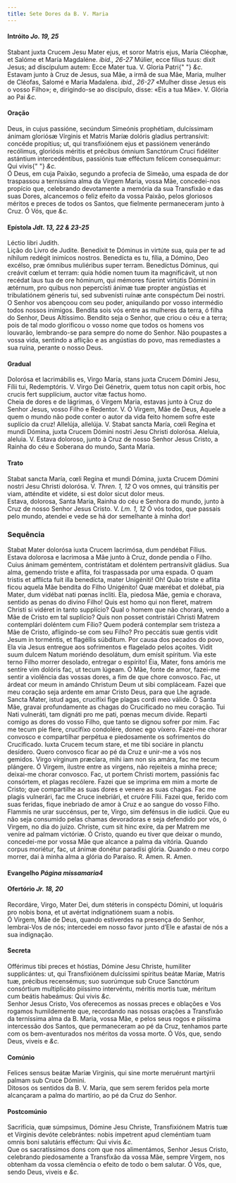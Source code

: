 ```yaml
---
title: Sete Dores da B. V. Maria
---
```


<h4 class="text-center">
  Intróito <em>Jo. 19, 25</em>
</h4>
<div class="grid grid-cols-2 gap-5">
  <span class="text-justify">
    Stabant juxta Crucem Jesu Mater ejus, et soror Matris ejus, María Cléophæ,
    et Salóme et María Magdaléne. <em>ibid., 26-27</em> Múlier, ecce fílius
    tuus: dixit Jesus; ad discípulum autem: Ecce Mater tua. V. Gloria Patri{" "}
    <em>&c.</em>
  </div>
  <span class="text-justify">
    Estavam junto à Cruz de Jesus, sua Mãe, a irmã de sua Mãe, Maria, mulher de
    Cléofas, Salomé e Maria Madalena. <em>ibid., 26-27</em> «Mulher disse Jesus
    eis o vosso Filho»; e, dirigindo-se ao discípulo, disse: «Eis a tua Mãe». V.
    Glória ao Pai <em>&c.</em>
  </div>
</div>

<h4 class="text-center">Oração</h4>
<div class="grid grid-cols-2 gap-5">
  <span class="text-justify">
    Deus, in cujus passióne, secúndum Simeónis prophétiam, dulcíssimam ánimam
    gloriósæ Vírginis et Matris Maríæ dolóris gladius pertransívit: concéde
    propítius; ut, qui transfixiónem ejus et passiónem venerándo recólimus,
    gloriósis méritis et précibus ómnium Sanctórum Cruci fidéliter astántium
    intercedéntibus, passiónis tuæ efféctum felícem consequámur: Qui vivis{" "}
    <em>&c.</em>
  </div>
  <span class="text-justify">
    Ó Deus, em cuja Paixão, segundo a profecia de Simeão, uma espada de dor
    traspassou a terníssima alma da Virgem Maria, vossa Mãe, concedei-nos
    propício que, celebrando devotamente a memória da sua Transfixão e das suas
    Dores, alcancemos o feliz efeito da vossa Paixão, pelos gloriosos méritos e
    preces de todos os Santos, que fielmente permaneceram junto à Cruz. Ó Vós,
    que <em>&c.</em>
  </div>
</div>

<h4 class="text-center">
  Epístola <em>Jdt. 13, 22 & 23-25</em>
</h4>
<div class="grid grid-cols-2 gap-5">
  <span class="text-justify">Léctio libri Judith.</div>
  <span class="text-justify">Lição do Livro de Judite.</div>
  <span class="text-justify">
    Benedíxit te Dóminus in virtúte sua, quia per te ad níhilum redégit inimícos
    nostros. Benedícta es tu, fília, a Dómino, Deo excélso, præ ómnibus
    muliéribus super terram. Benedíctus Dóminus, qui creávit cœlum et terram:
    quia hódie nomen tuum ita magnificávit, ut non recédat laus tua de ore
    hóminum, qui mémores fúerint virtútis Dómini in ætérnum, pro quibus non
    pepercísti ánimæ tuæ propter angústias et tribulatiónem géneris tui, sed
    subvenísti ruínæ ante conspéctum Dei nostri.
  </div>
  <span class="text-justify">
    O Senhor vos abençoou com seu poder, aniquilando por vosso intermédio todos
    nossos inimigos. Bendita sois vós entre as mulheres da terra, ó filha do
    Senhor, Deus Altíssimo. Bendito seja o Senhor, que criou o céu e a terra;
    pois de tal modo glorificou o vosso nome que todos os homens vos louvarão,
    lembrando-se para sempre do nome do Senhor. Não poupastes a vossa vida,
    sentindo a aflição e as angústias do povo, mas remediastes a sua ruína,
    perante o nosso Deus.
  </div>
</div>

<h4 class="text-center">Gradual</h4>
<div class="grid grid-cols-2 gap-5">
  <span class="text-justify">
    Dolorósa et lacrimábilis es, Virgo María, stans juxta Crucem Dómini Jesu,
    Fílii tui, Redemptóris. V. Virgo Dei Génetrix, quem totus non capit orbis,
    hoc crucis fert supplícium, auctor vitæ factus homo.
  </div>
  <span class="text-justify">
    Cheia de dores e de lágrimas, ó Virgem Maria, estavas junto à Cruz do Senhor
    Jesus, vosso Filho e Redentor. V. Ó Virgem, Mãe de Deus, Aquele a quem o
    mundo não pode conter o autor da vida feito homem sofre este suplício da
    cruz!
  </div>
  <span class="text-justify">
    Allelúja, allelúja. V. Stabat sancta María, cœli Regína et mundi Dómina,
    juxta Crucem Dómini nostri Jesu Christi dolorósa.
  </div>
  <span class="text-justify">
    Aleluia, aleluia. V. Estava doloroso, junto à Cruz de nosso Senhor Jesus
    Cristo, a Rainha do céu e Soberana do mundo, Santa Maria.
  </div>
</div>

<h4 class="text-center">Trato</h4>
<div class="grid grid-cols-2 gap-5">
  <span class="text-justify">
    Stabat sancta María, cœli Regína et mundi Dómina, juxta Crucem Dómini nostri
    Jesu Christi dolorósa. V. <em>Thren. 1, 12</em> O vos omnes, qui tránsitis
    per viam, atténdite et vidéte, si est dolor sicut dolor meus.
  </div>
  <span class="text-justify">
    Estava, dolorosa, Santa Maria, Rainha do céu e Senhora do mundo, junto à
    Cruz de nosso Senhor Jesus Cristo. V. <em>Lm. 1, 12</em> Ó vós todos, que
    passais pelo mundo, atendei e vede se há dor semelhante à minha dor!
  </div>
</div>

<h3 class="text-center">Sequência</h3>
<div class="grid grid-cols-2 gap-5">
  <span class="text-justify">
    Stabat Mater dolorósa iuxta Crucem lacrimósa, dum pendébat Fílius.
  </div>
  <span class="text-justify">
    Estava dolorosa e lacrimosa a Mãe junto à Cruz, donde pendia o Filho.
  </div>
  <span class="text-justify">
    Cuius ánimam geméntem, con­tris­tátam et doléntem per­tran­sívit gládius.
  </div>
  <span class="text-justify">
    Sua alma, gemendo triste e aflita, foi traspassada por uma espada.
  </div>
  <span class="text-justify">
    O quam tristis et afflícta fuit illa benedícta, mater Unigéniti!
  </div>
  <span class="text-justify">
    Oh! Quão triste e aflita ficou aquela Mãe bendita do Filho Unigénito!
  </div>
  <span class="text-justify">
    Quæ mærébat et dolébat, pia Mater, dum vidébat nati pœnas íncliti.
  </div>
  <span class="text-justify">
    Ela, piedosa Mãe, gemia e chorava, sentido as penas do divino Filho!
  </div>
  <span class="text-justify">
    Quis est homo qui non fleret, matrem Christi si vidéret in tanto supplício?
  </div>
  <span class="text-justify">
    Qual o homem que não chorará, vendo a Mãe de Cristo em tal suplício?
  </div>
  <span class="text-justify">
    Quis non posset contristári Christi Matrem contemplári doléntem cum Fílio?
  </div>
  <span class="text-justify">
    Quem poderá contemplar sem tristeza a Mãe de Cristo, afligindo-se com seu
    Filho?
  </div>
  <span class="text-justify">
    Pro peccátis suæ gentis vidit Jesum in torméntis, et flagéllis súbditum.
  </div>
  <span class="text-justify">
    Por causa dos pecados do povo, Ela via Jesus entregue aos sofrimentos e
    flagelado pelos açoites.
  </div>
  <span class="text-justify">
    Vidit suum dulcem Natum moriéndo desolátum, dum emísit spíritum.
  </div>
  <span class="text-justify">
    Via este terno Filho morrer desolado, entregar o espírito!
  </div>
  <span class="text-justify">
    Éia, Mater, fons amóris me sentíre vim dolóris fac, ut tecum lúgeam.
  </div>
  <span class="text-justify">
    Ó Mãe, fonte de amor, fazei-me sentir a violência das vossas dores, a fim de
    que chore convosco.
  </div>
  <span class="text-justify">
    Fac, ut árdeat cor meum in amándo Christum Deum ut sibi compláceam.
  </div>
  <span class="text-justify">
    Fazei que meu coração seja ardente em amar Cristo Deus, para que Lhe agrade.
  </div>
  <span class="text-justify">
    Sancta Mater, istud agas, crucifíxi fige plagas cordi meo válide.
  </div>
  <span class="text-justify">
    Ó Santa Mãe, gravai profundamente as chagas do Crucificado no meu coração.
  </div>
  <span class="text-justify">
    Tui Nati vulneráti, tam dignáti pro me pati, pœnas mecum dívide.
  </div>
  <span class="text-justify">
    Reparti comigo as dores do vosso Filho, que tanto se dignou sofrer por mim.
  </div>
  <span class="text-justify">
    Fac me tecum píe flere, crucifíxo condolére, donec ego víxero.
  </div>
  <span class="text-justify">
    Fazei-me chorar convosco e compartilhar perpétua e piedosamente os
    sofrimentos do Crucificado.
  </div>
  <span class="text-justify">
    Iuxta Crucem tecum stare, et me tibi sociáre in planctu desídero.
  </div>
  <span class="text-justify">
    Quero convosco ficar ao pé da Cruz e unir-me a vós nos gemidos.
  </div>
  <span class="text-justify">
    Virgo vírginum præclara, mihi iam non sis amára, fac me tecum plángere.
  </div>
  <span class="text-justify">
    Ó Virgem, ilustre entre as virgens, não rejeiteis a minha prece; deixai-me
    chorar convosco.
  </div>
  <span class="text-justify">
    Fac, ut portem Christi mortem, passiónis fac consórtem, et plagas recólere.
  </div>
  <span class="text-justify">
    Fazei que se imprima em mim a morte de Cristo; que compartilhe as suas dores
    e venere as suas chagas.
  </div>
  <span class="text-justify">
    Fac me plagis vulnerári, fac me Cruce inebriári, et cruóre Fílii.
  </div>
  <span class="text-justify">
    Fazei que, ferido com suas feridas, fique inebriado de amor à Cruz e ao
    sangue do vosso Filho.
  </div>
  <span class="text-justify">
    Flammis ne urar succénsus, per te, Virgo, sim defénsus in die iudícii.
  </div>
  <span class="text-justify">
    Que eu não seja consumido pelas chamas devoradoras e seja defendido por vós,
    ó Virgem, no dia do juízo.
  </div>
  <span class="text-justify">
    Christe, cum sit hinc exíre, da per Matrem me veníre ad palmam victóriæ.
  </div>
  <span class="text-justify">
    Ó Cristo, quando eu tiver que deixar o mundo, concedei-me por vossa Mãe que
    alcance a palma da vitória.
  </div>
  <span class="text-justify">
    Quando corpus moriétur, fac, ut ánimæ donétur paradísi glória.
  </div>
  <span class="text-justify">
    Quando o meu corpo morrer, dai à minha alma a glória do Paraíso.
  </div>
  <span class="text-justify">
    <span class="text-danger">R.</span> Amen.
  </div>
  <span class="text-justify">
    <span class="text-danger">R.</span> Amen.
  </div>
</div>

<h4 class="text-center">
  Evangelho <em>Página missamaria4</em>
</h4>

<h4 class="text-center">
  Ofertório <em>Jr. 18, 20</em>
</h4>
<div class="grid grid-cols-2 gap-5">
  <span class="text-justify">
    Recordáre, Virgo, Mater Dei, dum stéteris in conspéctu Dómini, ut loquáris
    pro nobis bona, et ut avértat indignatiónem suam a nobis.
  </div>
  <span class="text-justify">
    Ó Virgem, Mãe de Deus, quando estiverdes na presença do Senhor, lembrai-Vos
    de nós; intercedei em nosso favor junto d’Ele e afastai de nós a sua
    indignação.
  </div>
</div>

<h4 class="text-center">Secreta</h4>
<div class="grid grid-cols-2 gap-5">
  <span class="text-justify">
    Offérimus tibi preces et hóstias, Dómine Jesu Christe, humiliter
    supplicántes: ut, qui Transfixiónem dulcíssimi spíritus beátæ Maríæ, Matris
    tuæ, précibus recensémus; suo suorúmque sub Cruce Sanctórum consórtium
    multiplicáto piíssimo intervéntu, méritis mortis tuæ, méritum cum beátis
    habeámus: Qui vivis <em>&c.</em>
  </div>
  <span class="text-justify">
    Senhor Jesus Cristo, Vos oferecemos as nossas preces e oblações e Vos
    rogamos humildemente que, recordando nas nossas orações a Transfixão da
    terníssima alma da B. Maria, vossa Mãe, e pelos seus rogos e piíssima
    intercessão dos Santos, que permaneceram ao pé da Cruz, tenhamos parte com
    os bem-aventurados nos méritos da vossa morte. Ó Vós, que, sendo Deus,
    viveis e <em>&c.</em>
  </div>
</div>

<h4 class="text-center">Comúnio</h4>
<div class="grid grid-cols-2 gap-5">
  <span class="text-justify">
    Felices sensus beátæ Maríæ Vírginis, qui sine morte meruérunt martýrii
    palmam sub Cruce Dómini.
  </div>
  <span class="text-justify">
    Ditosos os sentidos da B. V. Maria, que sem serem feridos pela morte
    alcançaram a palma do martírio, ao pé da Cruz do Senhor.
  </div>
</div>

<h4 class="text-center">Postcomúnio</h4>
<div class="grid grid-cols-2 gap-5">
  <span class="text-justify">
    Sacrifícia, quæ súmpsimus, Dómine Jesu Christe, Transfixiónem Matris tuæ et
    Vírginis devóte celebrántes: nobis ímpetrent apud cleméntiam tuam omnis boni
    salutáris efféctum: Qui vivis <em>&c.</em>
  </div>
  <span class="text-justify">
    Que os sacratíssimos dons com que nos alimentámos, Senhor Jesus Cristo,
    celebrando piedosamente a Transfixão da vossa Mãe, sempre Virgem, nos
    obtenham da vossa clemência o efeito de todo o bem salutar. Ó Vós, que,
    sendo Deus, viveis e <em>&c.</em>
  </div>
</div>
